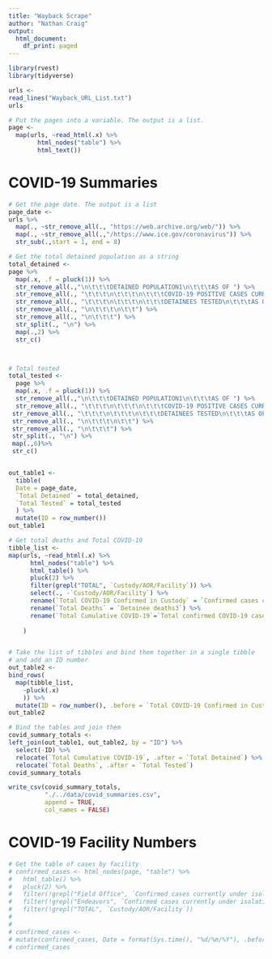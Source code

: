 ```yaml
---
title: "Wayback Scrape"
author: "Nathan Craig"
output:
  html_document:
    df_print: paged
---
```


```r
library(rvest)
library(tidyverse)
```

```r
urls <- 
read_lines("Wayback_URL_List.txt")
urls
```

```r
# Put the pages into a variable. The output is a list.
page <- 
  map(urls, ~read_html(.x) %>% 
        html_nodes("table") %>% 
        html_text())

```

# COVID-19 Summaries

```r
# Get the page date. The output is a list
page_date <- 
urls %>% 
  map(., ~str_remove_all(., "https://web.archive.org/web/")) %>% 
  map(., ~str_remove_all(.,"/https://www.ice.gov/coronavirus")) %>% 
  str_sub(.,start = 1, end = 8)
```

```r
# Get the total detained population as a string
total_detained <- 
page %>% 
  map(.x, .f = pluck(1)) %>% 
  str_remove_all(.,"\n\t\t\tDETAINED POPULATION1\n\t\t\tAS OF ") %>% 
  str_remove_all(., "\t\t\t\n\t\t\t\n\t\t\tCOVID-19 POSITIVE CASES CURRENTLY IN CUSTODY2\n\t\t\tUNDER ISOLATION OR MONITORING AS OF ") %>% 
  str_remove_all(., "\t\t\t\n\t\t\t\n\t\t\tDETAINEES TESTED\n\t\t\tAS OF ") %>% 
  str_remove_all(., "\n\t\t\t\n\t\t") %>% 
  str_remove_all(., "\n\t\t\t") %>% 
  str_split(., "\n") %>% 
  map(.,2) %>% 
  str_c()



# Total tested
total_tested <-
  page %>% 
  map(.x, .f = pluck(1)) %>% 
  str_remove_all(.,"\n\t\t\tDETAINED POPULATION1\n\t\t\tAS OF ") %>% 
  str_remove_all(., "\t\t\t\n\t\t\t\n\t\t\tCOVID-19 POSITIVE CASES CURRENTLY IN CUSTODY2\n\t\t\tUNDER ISOLATION OR MONITORING AS OF ") %>% 
 str_remove_all(., "\t\t\t\n\t\t\t\n\t\t\tDETAINEES TESTED\n\t\t\tAS OF ") %>% 
 str_remove_all(., "\n\t\t\t\n\t\t") %>% 
 str_remove_all(., "\n\t\t\t") %>% 
 str_split(., "\n") %>%
 map(.,6)%>% 
 str_c()


out_table1 <- 
  tibble(
  Date = page_date,
  `Total Detained` = total_detained,
  `Total Tested` = total_tested
  ) %>% 
  mutate(ID = row_number())
out_table1
```


```r
# Get total deaths and Total COVID-19
tibble_list <- 
map(urls, ~read_html(.x) %>% 
      html_nodes("table") %>% 
      html_table() %>% 
      pluck(2) %>% 
      filter(grepl("TOTAL", `Custody/AOR/Facility`)) %>% 
      select(., -`Custody/AOR/Facility`) %>% 
      rename(`Total COVID-19 Confirmed in Custody` = `Confirmed cases currently under isolation or monitoring`) %>% 
      rename(`Total Deaths` = `Detainee deaths3`) %>% 
      rename(`Total Cumulative COVID-19`=`Total confirmed COVID-19 cases4`)
    
    )


# Take the list of tibbles and bind them together in a single tibble
# and add an ID number
out_table2 <- 
bind_rows(
  map(tibble_list,
    ~pluck(.x)
    )) %>% 
  mutate(ID = row_number(), .before = `Total COVID-19 Confirmed in Custody`)
out_table2
```


```r
# Bind the tables and join them
covid_summary_totals <- 
left_join(out_table1, out_table2, by = "ID") %>% 
  select(-ID) %>% 
  relocate(`Total Cumulative COVID-19`, .after = `Total Detained`) %>% 
  relocate(`Total Deaths`, .after = `Total Tested`)
covid_summary_totals
```

```r
write_csv(covid_summary_totals,
          "./../data/covid_summaries.csv",
          append = TRUE,
          col_names = FALSE)
```


# COVID-19 Facility Numbers

```r
# Get the table of cases by facility
# confirmed_cases <- html_nodes(page, "table") %>% 
#   html_table() %>% 
#   pluck(2) %>% 
#   filter(!grepl("Field Office", `Confirmed cases currently under isolation or monitoring`)) %>% 
#   filter(!grepl("Endeavors", `Confirmed cases currently under isolation or monitoring`)) %>% 
#   filter(!grepl("TOTAL", `Custody/AOR/Facility`))
# 
# 
# confirmed_cases <- 
# mutate(confirmed_cases, Date = format(Sys.time(), "%d/%m/%Y"), .before = `Custody/AOR/Facility`)
# confirmed_cases
```


